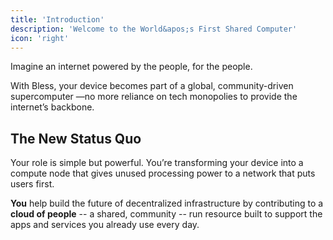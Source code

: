 ```yaml
---
title: 'Introduction'
description: 'Welcome to the World&apos;s First Shared Computer'
icon: 'right'
---
```


Imagine an internet powered by the people, for the people.

With Bless, your device becomes part of a global, community-driven supercomputer —no more reliance on tech monopolies to provide the internet’s backbone.

## The New Status Quo

Your role is simple but powerful. You’re transforming your device into a compute node that gives unused processing power to a network that puts users first.

**You** help build the future of decentralized infrastructure by contributing to a **cloud of people** -- a shared, community -- run resource built to support the apps and services you already use every day.

